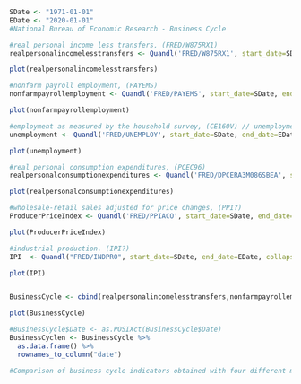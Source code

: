 ```r



SDate <- "1971-01-01"
EDate <- "2020-01-01"
#National Bureau of Economic Research - Business Cycle 

#real personal income less transfers, (FRED/W875RX1)
realpersonalincomelesstransfers <- Quandl('FRED/W875RX1', start_date=SDate, end_date=EDate, collapse = "monthly")

plot(realpersonalincomelesstransfers)

#nonfarm payroll employment, (PAYEMS)
nonfarmpayrollemployment <- Quandl('FRED/PAYEMS', start_date=SDate, end_date=EDate, collapse = "monthly")

plot(nonfarmpayrollemployment)

#employment as measured by the household survey, (CE16OV) // unemployment (UNEMPLOY) 
unemployment <- Quandl('FRED/UNEMPLOY', start_date=SDate, end_date=EDate, collapse = "monthly")

plot(unemployment)

#real personal consumption expenditures, (PCEC96)
realpersonalconsumptionexpenditures <- Quandl('FRED/DPCERA3M086SBEA', start_date=SDate, end_date=EDate, collapse = "monthly")

plot(realpersonalconsumptionexpenditures)

#wholesale-retail sales adjusted for price changes, (PPI?)
ProducerPriceIndex <- Quandl('FRED/PPIACO', start_date=SDate, end_date=EDate, collapse = "monthly")

plot(ProducerPriceIndex)

#industrial production. (IPI?)
IPI  <- Quandl("FRED/INDPRO", start_date=SDate, end_date=EDate, collapse = "monthly")

plot(IPI)


BusinessCycle <- cbind(realpersonalincomelesstransfers,nonfarmpayrollemployment$Value,unemployment$Value,realpersonalconsumptionexpenditures$Value, ProducerPriceIndex$Value,IPI$Value)

plot(BusinessCycle)

#BusinessCycle$Date <- as.POSIXct(BusinessCycle$Date)
BusinessCyclen <- BusinessCycle %>%
  as.data.frame() %>%
  rownames_to_column("date") 

#Comparison of business cycle indicators obtained with four different methods: the Hodrick–Prescott (HP) filter, the Baxter–King (BK) filter, a structural time series (STS) model, and our method, the multivariate approach with a band-pass filter (MBP). All cycles are given at quarterly frequency. NBER recession dates are represented by the vertical bands

```
